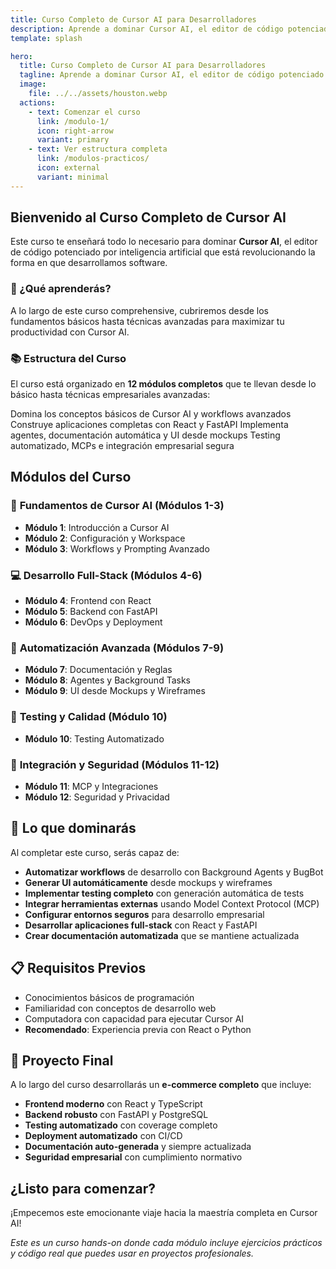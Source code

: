 ```yaml
---
title: Curso Completo de Cursor AI para Desarrolladores
description: Aprende a dominar Cursor AI, el editor de código potenciado por IA que revoluciona el desarrollo de software.
template: splash

hero:
  title: Curso Completo de Cursor AI para Desarrolladores
  tagline: Aprende a dominar Cursor AI, el editor de código potenciado por IA que revoluciona el desarrollo de software
  image:
    file: ../../assets/houston.webp
  actions:
    - text: Comenzar el curso
      link: /modulo-1/
      icon: right-arrow
      variant: primary
    - text: Ver estructura completa
      link: /modulos-practicos/
      icon: external
      variant: minimal
---
```


## Bienvenido al Curso Completo de Cursor AI

Este curso te enseñará todo lo necesario para dominar **Cursor AI**, el editor de código potenciado por inteligencia artificial que está revolucionando la forma en que desarrollamos software.

### 🚀 ¿Qué aprenderás?

A lo largo de este curso comprehensive, cubriremos desde los fundamentos básicos hasta técnicas avanzadas para maximizar tu productividad con Cursor AI.

### 📚 Estructura del Curso

El curso está organizado en **12 módulos completos** que te llevan desde lo básico hasta técnicas empresariales avanzadas:

<CardGrid>
	<Card title="Fundamentos (Módulos 1-3)" icon="rocket">
		Domina los conceptos básicos de Cursor AI y workflows avanzados
	</Card>
	<Card title="Desarrollo Full-Stack (Módulos 4-6)" icon="code">
		Construye aplicaciones completas con React y FastAPI
	</Card>
	<Card title="Automatización Avanzada (Módulos 7-9)" icon="robot">
		Implementa agentes, documentación automática y UI desde mockups
	</Card>
	<Card title="Testing y Seguridad (Módulos 10-12)" icon="shield">
		Testing automatizado, MCPs e integración empresarial segura
	</Card>
</CardGrid>

## Módulos del Curso

### 🚀 **Fundamentos de Cursor AI** (Módulos 1-3)
- **Módulo 1**: Introducción a Cursor AI
- **Módulo 2**: Configuración y Workspace  
- **Módulo 3**: Workflows y Prompting Avanzado

### 💻 **Desarrollo Full-Stack** (Módulos 4-6)
- **Módulo 4**: Frontend con React
- **Módulo 5**: Backend con FastAPI
- **Módulo 6**: DevOps y Deployment

### 🤖 **Automatización Avanzada** (Módulos 7-9)
- **Módulo 7**: Documentación y Reglas
- **Módulo 8**: Agentes y Background Tasks
- **Módulo 9**: UI desde Mockups y Wireframes

### 🔧 **Testing y Calidad** (Módulo 10)
- **Módulo 10**: Testing Automatizado

### 🔐 **Integración y Seguridad** (Módulos 11-12)
- **Módulo 11**: MCP y Integraciones
- **Módulo 12**: Seguridad y Privacidad

## 🎯 Lo que dominarás

Al completar este curso, serás capaz de:

- **Automatizar workflows** de desarrollo con Background Agents y BugBot
- **Generar UI automáticamente** desde mockups y wireframes  
- **Implementar testing completo** con generación automática de tests
- **Integrar herramientas externas** usando Model Context Protocol (MCP)
- **Configurar entornos seguros** para desarrollo empresarial
- **Desarrollar aplicaciones full-stack** con React y FastAPI
- **Crear documentación automatizada** que se mantiene actualizada

## 📋 Requisitos Previos

- Conocimientos básicos de programación
- Familiaridad con conceptos de desarrollo web
- Computadora con capacidad para ejecutar Cursor AI
- **Recomendado**: Experiencia previa con React o Python

## 🚀 Proyecto Final

A lo largo del curso desarrollarás un **e-commerce completo** que incluye:

- **Frontend moderno** con React y TypeScript
- **Backend robusto** con FastAPI y PostgreSQL  
- **Testing automatizado** con coverage completo
- **Deployment automatizado** con CI/CD
- **Documentación auto-generada** y siempre actualizada
- **Seguridad empresarial** con cumplimiento normativo

## ¿Listo para comenzar?

¡Empecemos este emocionante viaje hacia la maestría completa en Cursor AI!

*Este es un curso hands-on donde cada módulo incluye ejercicios prácticos y código real que puedes usar en proyectos profesionales.*